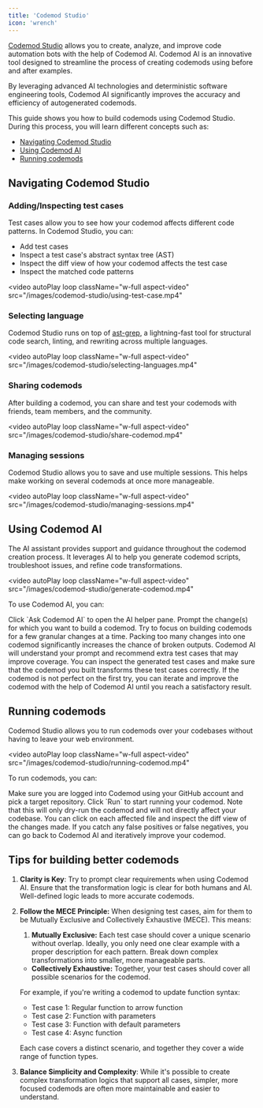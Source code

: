 ```yaml
---
title: 'Codemod Studio'
icon: 'wrench'
---
```



[Codemod Studio](https://go.codemod.com/studio) allows you to create, analyze, and improve code automation bots with the help of Codemod AI. Codemod AI is an innovative tool designed to streamline the process of creating codemods using before and after examples.

By leveraging advanced AI technologies and deterministic software engineering tools, Codemod AI significantly improves the accuracy and efficiency of autogenerated codemods.

<Frame>
  <CodemodStudioDemo />
</Frame>

This guide shows you how to build codemods using Codemod Studio. During this process, you will learn different concepts such as:

- [Navigating Codemod Studio](#navigating-codemod-studio)
- [Using Codemod AI](#using-codemod-ai)
- [Running codemods](#running-codemods)


## Navigating Codemod Studio

### Adding/Inspecting test cases

Test cases allow you to see how your codemod affects different code patterns. In Codemod Studio, you can:

- Add test cases
- Inspect a test case's abstract syntax tree (AST)
- Inspect the diff view of how your codemod affects the test case
- Inspect the matched code patterns

<video
  autoPlay
  loop
  className="w-full aspect-video"
  src="/images/codemod-studio/using-test-case.mp4"
></video>

### Selecting language
Codemod Studio runs on top of [ast-grep](https://ast-grep.github.io/), a lightning-fast tool for structural code search, linting, and rewriting across multiple languages.

<video
  autoPlay
  loop
  className="w-full aspect-video"
  src="/images/codemod-studio/selecting-languages.mp4"
></video>

### Sharing codemods

After building a codemod, you can share and test your codemods with friends, team members, and the community.

<video
  autoPlay
  loop
  className="w-full aspect-video"
  src="/images/codemod-studio/share-codemod.mp4"
></video>

### Managing sessions

Codemod Studio allows you to save and use multiple sessions. This helps make working on several codemods at once more manageable.

<video
  autoPlay
  loop
  className="w-full aspect-video"
  src="/images/codemod-studio/managing-sessions.mp4"
></video>

## Using Codemod AI

The AI assistant provides support and guidance throughout the codemod creation process. It leverages AI to help you generate codemod scripts, troubleshoot issues, and refine code transformations.

<video
  autoPlay
  loop
  className="w-full aspect-video"
  src="/images/codemod-studio/generate-codemod.mp4"
></video>

To use Codemod AI, you can:

<Steps>
    <Step title="Open Codemod AI">
        Click `Ask Codemod AI` to open the AI helper pane.
    </Step>
    <Step title="Prompt required changes">
        Prompt the change(s) for which you want to build a codemod. Try to focus on building codemods for a few granular changes at a time. Packing too many changes into one codemod significantly increases the chance of broken outputs.
    </Step>
    <Step title="Inspect test cases">
        Codemod AI will understand your prompt and recommend extra test cases that may improve coverage. You can inspect the generated test cases and make sure that the codemod you built transforms these test cases correctly.
    </Step>
    <Step title="Iterate and improve">
        If the codemod is not perfect on the first try, you can iterate and improve the codemod with the help of Codemod AI until you reach a satisfactory result.
    </Step>
</Steps>

## Running codemods

Codemod Studio allows you to run codemods over your codebases without having to leave your web environment.

<video
  autoPlay
  loop
  className="w-full aspect-video"
  src="/images/codemod-studio/running-codemod.mp4"
></video>

To run codemods, you can:

<Steps>
    <Step title="Choose target repository">
        Make sure you are logged into Codemod using your GitHub account and pick a target repository.
    </Step>
    <Step title="Run codemod">
        Click `Run` to start running your codemod. Note that this will only dry-run the codemod and will not directly affect your codebase.
    </Step>
    <Step title="Inspect changes">
        You can click on each affected file and inspect the diff view of the changes made. If you catch any false positives or false negatives, you can go back to Codemod AI and iteratively improve your codemod.
    </Step>
</Steps>

## Tips for building better codemods

1. **Clarity is Key**: Try to prompt clear requirements when using Codemod AI. Ensure that the transformation logic is clear for both humans and AI. Well-defined logic leads to more accurate codemods.
2. **Follow the MECE Principle:** When designing test cases, aim for them to be Mutually Exclusive and Collectively Exhaustive (MECE). This means:
    1. **Mutually Exclusive:** Each test case should cover a unique scenario without overlap. Ideally, you only need one clear example with a proper description for each pattern. Break down complex transformations into smaller, more manageable parts.
    - **Collectively Exhaustive:** Together, your test cases should cover all possible scenarios for the codemod.
    
    For example, if you're writing a codemod to update function syntax:
    
    - Test case 1: Regular function to arrow function
    - Test case 2: Function with parameters
    - Test case 3: Function with default parameters
    - Test case 4: Async function
    
    Each case covers a distinct scenario, and together they cover a wide range of function types.
4. **Balance Simplicity and Complexity**: While it's possible to create complex transformation logics that support all cases, simpler, more focused codemods are often more maintainable and easier to understand.
